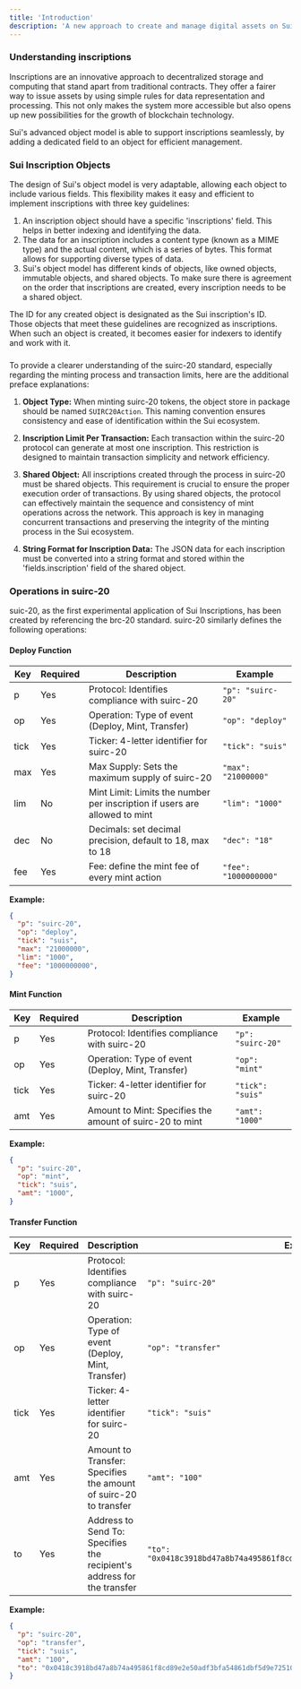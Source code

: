 ```yaml
---
title: 'Introduction'
description: 'A new approach to create and manage digital assets on Sui'
---
```


### Understanding inscriptions
Inscriptions are an innovative approach to decentralized storage and computing that stand apart from traditional contracts. They offer a fairer way to issue assets by using simple rules for data representation and processing. This not only makes the system more accessible but also opens up new possibilities for the growth of blockchain technology.

Sui's advanced object model is able to support inscriptions seamlessly, by adding a dedicated field to an object for efficient management.

### Sui Inscription Objects
The design of Sui's object model is very adaptable, allowing each object to include various fields. This flexibility makes it easy and efficient to implement inscriptions with three key guidelines:
1. An inscription object should have a specific 'inscriptions' field. This helps in better indexing and identifying the data.
2. The data for an inscription includes a content type (known as a MIME type) and the actual content, which is a series of bytes. This format allows for supporting diverse types of data.
3. Sui's object model has different kinds of objects, like owned objects, immutable objects, and shared objects. To make sure there is agreement on the order that inscriptions are created, every inscription needs to be a shared object.

The ID for any created object is designated as the Sui inscription's ID. Those objects that meet these guidelines are recognized as inscriptions. When such an object is created, it becomes easier for indexers to identify and work with it.

###


To provide a clearer understanding of the suirc-20 standard, especially regarding the minting process and transaction limits, here are the additional preface explanations:

1. **Object Type:** When minting suirc-20 tokens, the object store in package should be named `SUIRC20Action`. This naming convention ensures consistency and ease of identification within the Sui ecosystem.

2. **Inscription Limit Per Transaction:** Each transaction within the suirc-20 protocol can generate at most one inscription. This restriction is designed to maintain transaction simplicity and network efficiency.

3. **Shared Object:** All inscriptions created through the process in suirc-20 must be shared objects. This requirement is crucial to ensure the proper execution order of transactions. By using shared objects, the protocol can effectively maintain the sequence and consistency of mint operations across the network. This approach is key in managing concurrent transactions and preserving the integrity of the minting process in the Sui ecosystem.

4. **String Format for Inscription Data:** The JSON data for each inscription must be converted into a string format and stored within the 'fields.inscription' field of the shared object.

### Operations in suirc-20


suic-20, as the first experimental application of Sui Inscriptions, has been created by referencing the brc-20 standard. suirc-20 similarly defines the following operations:

#### Deploy Function
| Key  | Required | Description | Example |
| ---- | -------- | ----------- | ------- |
| p    | Yes      | Protocol: Identifies compliance with suirc-20 | `"p": "suirc-20"` |
| op   | Yes      | Operation: Type of event (Deploy, Mint, Transfer) | `"op": "deploy"` |
| tick | Yes      | Ticker: 4-letter identifier for suirc-20 | `"tick": "suis"` |
| max  | Yes      | Max Supply: Sets the maximum supply of suirc-20 | `"max": "21000000"` |
| lim  | No       | Mint Limit: Limits the number per inscription if users are allowed to mint | `"lim": "1000"` |
| dec  | No       | Decimals: set decimal precision, default to 18, max to 18 | `"dec": "18"` |
| fee  | Yes       | Fee: define the mint fee of every mint action | `"fee": "1000000000"` |

**Example:**
```json
{
  "p": "suirc-20",
  "op": "deploy",
  "tick": "suis",
  "max": "21000000",
  "lim": "1000",
  "fee": "1000000000",
}
```


#### Mint Function
| Key  | Required | Description | Example |
| ---- | -------- | ----------- | ------- |
| p    | Yes      | Protocol: Identifies compliance with suirc-20 | `"p": "suirc-20"` |
| op   | Yes      | Operation: Type of event (Deploy, Mint, Transfer) | `"op": "mint"` |
| tick | Yes      | Ticker: 4-letter identifier for suirc-20 | `"tick": "suis"` |
| amt  | Yes      | Amount to Mint: Specifies the amount of suirc-20 to mint | `"amt": "1000"` |


**Example:**
```json
{
  "p": "suirc-20",
  "op": "mint",
  "tick": "suis",
  "amt": "1000",
}
```

#### Transfer Function
| Key  | Required | Description | Example |
| ---- | -------- | ----------- | ------- |
| p    | Yes      | Protocol: Identifies compliance with suirc-20 | `"p": "suirc-20"` |
| op   | Yes      | Operation: Type of event (Deploy, Mint, Transfer) | `"op": "transfer"` |
| tick | Yes      | Ticker: 4-letter identifier for suirc-20 | `"tick": "suis"` |
| amt  | Yes      | Amount to Transfer: Specifies the amount of suirc-20 to transfer | `"amt": "100"` |
| to   | Yes      | Address to Send To: Specifies the recipient's address for the transfer | `"to": "0x0418c3918bd47a8b74a495861f8cd89e2e50adf3bfa54861dbf5d9e725101573"` |

**Example:**
```json
{
  "p": "suirc-20",
  "op": "transfer",
  "tick": "suis",
  "amt": "100",
  "to": "0x0418c3918bd47a8b74a495861f8cd89e2e50adf3bfa54861dbf5d9e725101573"
}
```

